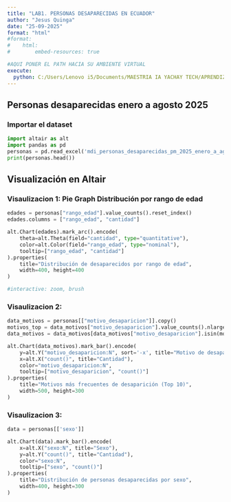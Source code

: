 ```yaml
---
title: "LAB1. PERSONAS DESAPARECIDAS EN ECUADOR"
author: "Jesus Quinga"
date: "25-09-2025"     
format: "html"
#format:
#    html:
#        embed-resources: true

#AQUI PONER EL PATH HACIA SU AMBIENTE VIRTUAL
execute:
  python: C:/Users/Lenovo i5/Documents/MAESTRIA IA YACHAY TECH/APRENDIZAJE DE MAQUINA/SEMANA 1/.venv/Scripts/python.exe
---
```


## Personas desaparecidas enero a agosto 2025
### Importar el dataset


```python
import altair as alt
import pandas as pd
personas = pd.read_excel('mdi_personas_desaparecidas_pm_2025_enero_a_agosto.xlsx',sheet_name='1')
print(personas.head())
```

## Visualización en Altair


### Visaulizacion 1: Pie Graph Distribución por rango de edad

```python

edades = personas["rango_edad"].value_counts().reset_index()
edades.columns = ["rango_edad", "cantidad"]

alt.Chart(edades).mark_arc().encode(
    theta=alt.Theta(field="cantidad", type="quantitative"),
    color=alt.Color(field="rango_edad", type="nominal"),
    tooltip=["rango_edad", "cantidad"]
).properties(
    title="Distribución de desaparecidos por rango de edad",
    width=400, height=400
)

#interactive: zoom, brush

```



### Visaulizacion 2:

```python
data_motivos = personas[["motivo_desaparicion"]].copy()
motivos_top = data_motivos["motivo_desaparicion"].value_counts().nlargest(10).index.tolist()
data_motivos = data_motivos[data_motivos["motivo_desaparicion"].isin(motivos_top)]

alt.Chart(data_motivos).mark_bar().encode(
    y=alt.Y("motivo_desaparicion:N", sort='-x', title="Motivo de desaparición"),
    x=alt.X("count()", title="Cantidad"),
    color="motivo_desaparicion:N",
    tooltip=["motivo_desaparicion", "count()"]
).properties(
    title="Motivos más frecuentes de desaparición (Top 10)",
    width=500, height=300
)
```



### Visaulizacion 3: 


```python
data = personas[['sexo']]

alt.Chart(data).mark_bar().encode(
    x=alt.X("sexo:N", title="Sexo"),
    y=alt.Y("count()", title="Cantidad"),
    color="sexo:N",
    tooltip=["sexo", "count()"]
).properties(
    title="Distribución de personas desaparecidas por sexo",
    width=400, height=300
)
```